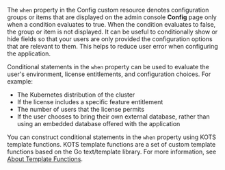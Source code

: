 The `when` property in the Config custom resource denotes configuration groups or items that are displayed on the admin console **Config** page only when a condition evaluates to true. When the condition evaluates to false, the group or item is not displayed. It can be useful to conditionally show or hide fields so that your users are only provided the configuration options that are relevant to them. This helps to reduce user error when configuring the application.

Conditional statements in the `when` property can be used to evaluate the user's environment, license entitlements, and configuration choices. For example:
* The Kubernetes distribution of the cluster
* If the license includes a specific feature entitlement
* The number of users that the license permits
* If the user chooses to bring their own external database, rather than using an embedded database offered with the application

You can construct conditional statements in the `when` property using KOTS template functions. KOTS template functions are a set of custom template functions based on the Go text/template library. For more information, see [About Template Functions](/reference/template-functions-about).
